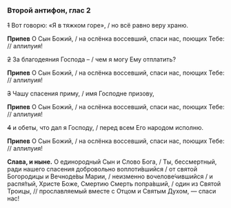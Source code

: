 ### Второй антифон, глас 2

~~1~~ Вот говорю: «Я в тяжком горе», / но всё равно веру храню.

**Припев** О Сын Божий, / на ослёнка воссевший, спаси нас, поющих Тебе: // аллилуия!

~~2~~ За благодеяния Господа – / чем я могу Ему отплатить?

**Припев** О Сын Божий, / на ослёнка воссевший, спаси нас, поющих Тебе: // аллилуия!

~~3~~ Чашу спасения приму, / имя Господне призову,

**Припев** О Сын Божий, / на ослёнка воссевший, спаси нас, поющих Тебе: // аллилуия!

~~4~~ и обеты, что дал я Господу, / перед всем Его народом исполню.

**Припев** О Сын Божий, / на ослёнка воссевший, спаси нас, поющих Тебе: // аллилуия!

**Слава, и ныне.** О единородный Сын и Слово Бога, / Ты, бессмертный, ради нашего спасения добровольно воплоти́вшийся / от святой Богородицы и Вечноде́вы Марии, /  неизменно вочелове́чившийся / и распя́тый, Христе Боже, Смертию Смерть попра́вший, / один из Святой Троицы, // прославляемый вместе с Отцом и Святым Духом, — спаси нас!

